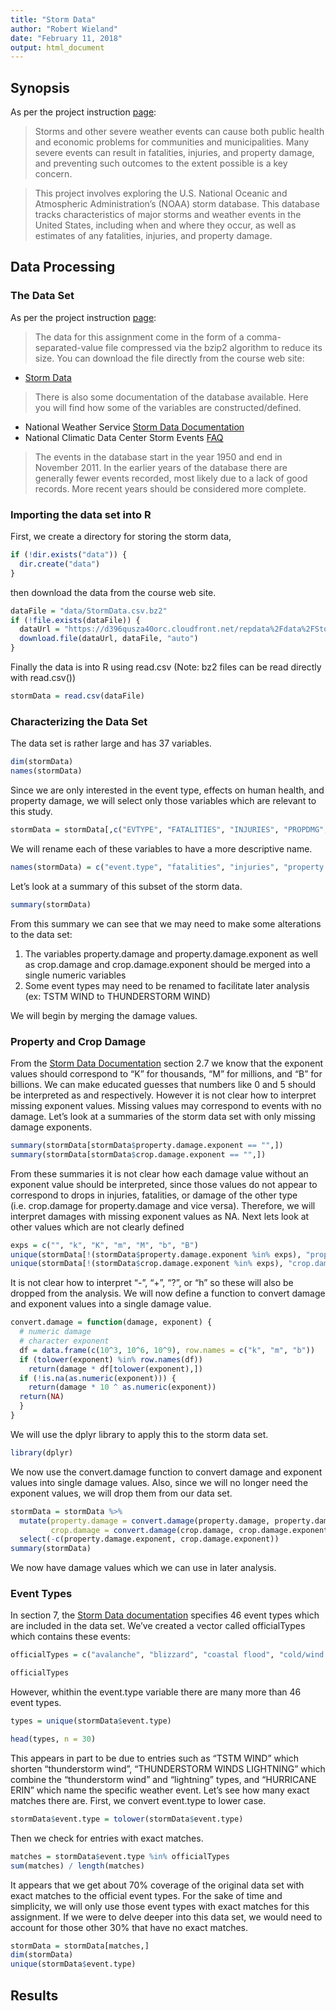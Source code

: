 ```yaml
---
title: "Storm Data"
author: "Robert Wieland"
date: "February 11, 2018"
output: html_document
---
```

## Synopsis

As per the project instruction [page][4]:

> Storms and other severe weather events can cause both public health and economic problems for communities and municipalities. Many severe events can result in fatalities, injuries, and property damage, and preventing such outcomes to the extent possible is a key concern.  

> This project involves exploring the U.S. National Oceanic and Atmospheric Administration's (NOAA) storm database. This database tracks characteristics of major storms and weather events in the United States, including when and where they occur, as well as estimates of any fatalities, injuries, and property damage.

## Data Processing

### The Data Set

As per the project instruction [page][4]:

> The data for this assignment come in the form of a comma-separated-value file compressed via the bzip2 algorithm to reduce its size. You can download the file directly from the course web site:  

- [Storm Data][1]  

> There is also some documentation of the database available. Here you will find how some of the variables are constructed/defined.  

- National Weather Service [Storm Data Documentation][2] 
- National Climatic Data Center Storm Events [FAQ][3]  

> The events in the database start in the year 1950 and end in November 2011. In the earlier years of the database there are generally fewer events recorded, most likely due to a lack of good records. More recent years should be considered more complete.

### Importing the data set into R

First, we create a directory for storing the storm data,

```r
if (!dir.exists("data")) {
  dir.create("data")
}
```

then download the data from the course web site.

```r
dataFile = "data/StormData.csv.bz2"
if (!file.exists(dataFile)) {
  dataUrl = "https://d396qusza40orc.cloudfront.net/repdata%2Fdata%2FStormData.csv.bz2"
  download.file(dataUrl, dataFile, "auto")
}
```

Finally the data is into R using read.csv (Note: bz2 files can be read directly with read.csv())

```r
stormData = read.csv(dataFile)
```

### Characterizing the Data Set

The data set is rather large and has 37 variables.

```r
dim(stormData)
names(stormData)
```

Since we are only interested in the event type, effects on human health, and property damage, we will select only those variables which are relevant to this study.

```r
stormData = stormData[,c("EVTYPE", "FATALITIES", "INJURIES", "PROPDMG", "PROPDMGEXP", "CROPDMG", "CROPDMGEXP")]
```

We will rename each of these variables to have a more descriptive name.

```r
names(stormData) = c("event.type", "fatalities", "injuries", "property.damage", "property.damage.exponent", "crop.damage", "crop.damage.exponent")
```

Let's look at a summary of this subset of the storm data.

```r
summary(stormData)
```

From this summary we can see that we may need to make some alterations to the data set:

1. The variables property.damage and property.damage.exponent as well as crop.damage and crop.damage.exponent should be merged into a single numeric variables
2. Some event types may need to be renamed to facilitate later analysis (ex: TSTM WIND to THUNDERSTORM WIND)

We will begin by merging the damage values.

### Property and Crop Damage

From the [Storm Data Documentation][1] section 2.7 we know that the exponent values should correspond to "K" for thousands, "M" for millions, and "B" for billions. We can make educated guesses that numbers like 0 and 5 should be interpreted as \math{10^0} and \math{10^5} respectively. However it is not clear how to interpret missing exponent values. Missing values may correspond to events with no damage. Let's look at a summaries of the storm data set with only missing damage exponents.

```r
summary(stormData[stormData$property.damage.exponent == "",])
summary(stormData[stormData$crop.damage.exponent == "",])
```

From these summaries it is not clear how each damage value without an exponent value should be interpreted, since those values do not appear to correspond to drops in injuries, fatalities, or damage of the other type (i.e. crop.damage for property.damage and vice versa). Therefore, we will interpret damages with missing exponent values as NA. Next lets look at other values which are not clearly defined

```r
exps = c("", "k", "K", "m", "M", "b", "B")
unique(stormData[!(stormData$property.damage.exponent %in% exps), "property.damage.exponent"])
unique(stormData[!(stormData$crop.damage.exponent %in% exps), "crop.damage.exponent"])
```

It is not clear how to interpret "-", "+", "?", or "h" so these will also be dropped from the analysis. We will now define a function to convert damage and exponent values into a single damage value.

```r
convert.damage = function(damage, exponent) {
  # numeric damage
  # character exponent
  df = data.frame(c(10^3, 10^6, 10^9), row.names = c("k", "m", "b"))
  if (tolower(exponent) %in% row.names(df))
    return(damage * df[tolower(exponent),])
  if (!is.na(as.numeric(exponent))) {
    return(damage * 10 ^ as.numeric(exponent))
  return(NA)
  }
}
```

We will use the dplyr library to apply this to the storm data set.

```r
library(dplyr)
```

We now use the convert.damage function to convert damage and exponent values into single damage values. Also, since we will no longer need the exponent values, we will drop them from our data set.

```r
stormData = stormData %>%
  mutate(property.damage = convert.damage(property.damage, property.damage.exponent),
         crop.damage = convert.damage(crop.damage, crop.damage.exponent)) %>%
  select(-c(property.damage.exponent, crop.damage.exponent))
summary(stormData)
```

We now have damage values which we can use in later analysis.

### Event Types


In section 7, the [Storm Data documentation][2] specifies 46 event types which are included in the data set. We've created a vector called officialTypes which contains these events:

```r
officialTypes = c("avalanche", "blizzard", "coastal flood", "cold/wind chill", "debris flow", "dense fog", "dense smoke", "drought", "dust devil", "dust storm", "excessive heat", "extreme cold/wind chill", "flash flood", "flood", "freezing fog", "frost/freeze", "funnel cloud", "hail", "heavy rain", "heavy snow", "high surf", "high wind", "hurricane/typhoon", "ice storm", "lakeshore flood", "lake-effect snow", "lightning", "marine hail", "marine high wind", "marine strong wind", "marine thunderstorm wind", "rip current", "seiche", "sleet", "storm tide", "strong wind", "thunderstorm wind", "tornado", "tropical depression", "tropical storm", "tsunami", "volcanic ash", "waterspout", "wildfire", "winter storm", "winter weather")
```

```r
officialTypes
```

However, whithin the event.type variable there are many more than 46 event types.

```r
types = unique(stormData$event.type)
```

```r
head(types, n = 30)
```

This appears in part to be due to entries such as "TSTM WIND" which shorten "thunderstorm wind", "THUNDERSTORM WINDS LIGHTNING"  which combine the "thunderstorm wind" and "lightning" types, and "HURRICANE ERIN" which name the specific weather event. Let's see how many exact matches there are. First, we convert event.type to lower case.

```r
stormData$event.type = tolower(stormData$event.type)
```

Then we check for entries with exact matches.

```r
matches = stormData$event.type %in% officialTypes
sum(matches) / length(matches)
```

It appears that we get about 70% coverage of the original data set with exact matches to the official event types. For the sake of time and simplicity, we will only use those event types with exact matches for this assignment. If we were to delve deeper into this data set, we would need to account for those other 30% that have no exact matches.

```r
stormData = stormData[matches,]
dim(stormData)
unique(stormData$event.type)
```

## Results

[1]: https://d396qusza40orc.cloudfront.net/repdata%2Fdata%2FStormData.csv.bz2 "Storm Data Source"
[2]: https://d396qusza40orc.cloudfront.net/repdata%2Fpeer2_doc%2Fpd01016005curr.pdf "Storm Data Documentation"
[3]: https://d396qusza40orc.cloudfront.net/repdata%2Fpeer2_doc%2FNCDC%20Storm%20Events-FAQ%20Page.pdf "Storm Data Faq"
[4]: https://www.coursera.org/learn/reproducible-research/peer/OMZ37/course-project-2 "Project Instruction Page"
